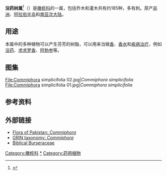 {{automatic taxobox
|image =Commiphora_myrrha_-_Köhler–s_Medizinal-Pflanzen-019.jpg
|image_caption = [[没药树|没药树]]
|taxon = Commiphora
|authority = [[尼古劳斯·约瑟夫·冯·雅坎|Jacq.]]
|subdivision_ranks = [[种|种]]
|subdivision = 约185种
|synonyms = *''Balsamea''
*''Balsamodendron''
|}}

'''没药树属'''<ref>{{Cite web|title=沒藥樹屬 ''Commiphora''|url=https://terms.naer.edu.tw/detail/508205/?index=1|accessdate=2020-09-19|author=|date=|format=|work=雙語詞彙、學術名詞暨辭書資訊網|publisher=國家教育研究院|language=}}</ref>（{{lang-xm|Commiphora}}）是[[橄榄科|橄榄科]]的一属，包括乔木和灌木共有约185种，多有刺。原产[[非洲|非洲]]、[[阿拉伯半岛|阿拉伯半岛]]和[[南亚次大陆|南亚次大陆]]。

==用途==
本属中的多种植物可以产生芬芳的树脂，可以用来当做[[香|香]]、[[香水|香水]]和[[药物治疗|疾病治疗]]，例如[[没药|没药]]、[[求求罗香|求求罗香]]、[[阿勃参|阿勃参]]等。

==图集==
<gallery>
File:Commiphora simplicifolia 02.jpg|''Commiphora simplicifolia''
File:Commiphora simplicifolia 01.jpg|''Commiphora simplicifolia''
</gallery>

==参考资料==
{{reflist}}

==外部链接==
{{commons|Commiphora}}
*[http://www.efloras.org/florataxon.aspx?flora_id=5&taxon_id=107780 Flora of Pakistan: ''Commiphora''] {{Wayback|url=http://www.efloras.org/florataxon.aspx?flora_id=5&taxon_id=107780 |date=20120316045238 }}
*[http://www.ars-grin.gov/cgi-bin/npgs/html/splist.pl?2849 GRIN taxonomy: ''Commiphora''] {{Wayback|url=http://www.ars-grin.gov/cgi-bin/npgs/html/splist.pl?2849 |date=20090120163128 }}
*[http://www.hort.wisc.edu/mastergardener/features/indoor-tenderplants/Burseraceae/biblical-burseraceae.htm Biblical Burseraceae]{{dead link|date=2018年1月 |bot=InternetArchiveBot |fix-attempted=yes }}
{{Taxonbar|from=Q1648255}}

[[Category:橄榄科|Category:橄榄科]]
[[Category:没药树属|*]]
[[Category:药用植物|Category:药用植物]]